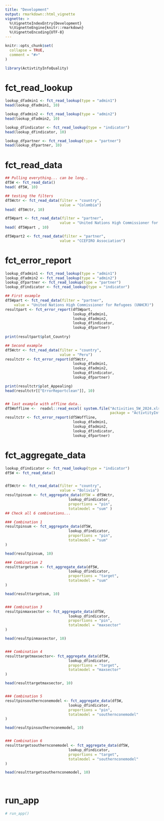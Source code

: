 ```yaml
---
title: "Development"
output: rmarkdown::html_vignette
vignette: >
  %\VignetteIndexEntry{Development}
  %\VignetteEngine{knitr::rmarkdown}
  %\VignetteEncoding{UTF-8}
---
```


```r
knitr::opts_chunk$set(
  collapse = TRUE,
  comment = "#>"
)
```

```r
library(ActivtityInfoQuality)
```

<!-- WARNING - This vignette is generated by {fusen} from dev/function_documentation.Rmd: do not edit by hand -->




 


# fct_read_lookup
    
  
```r
lookup_dfadmin1 <- fct_read_lookup(type = "admin1")
head(lookup_dfadmin1, 10)

lookup_dfadmin2 <- fct_read_lookup(type = "admin2")
head(lookup_dfadmin2, 10)

lookup_dfindicator <- fct_read_lookup(type = "indicator")
head(lookup_dfindicator, 10)

lookup_dfpartner <- fct_read_lookup(type = "partner")
head(lookup_dfpartner, 10)

```

  


# fct_read_data
    
  
```r

## Pulling everything... can be long..
df5W <- fct_read_data()
head( df5W, 10)

## testing the filters
df5Wctr <- fct_read_data(filter = "country",
                         value = "Colombia")
head( df5Wctr, 10)

df5Wpart <- fct_read_data(filter = "partner",
                         value = "United Nations High Commissioner for Refugees (UNHCR)")
head( df5Wpart , 10)

df5Wpart2 <- fct_read_data(filter = "partner",
                         value = "CCEFIRO Association")

```

  



# fct_error_report
    
  
```r
lookup_dfadmin1 <- fct_read_lookup(type = "admin1")
lookup_dfadmin2 <- fct_read_lookup(type = "admin2")
lookup_dfpartner <- fct_read_lookup(type = "partner")
lookup_dfindicator <- fct_read_lookup(type = "indicator")

## First example
df5Wpart <- fct_read_data(filter = "partner",
    value = "United Nations High Commissioner for Refugees (UNHCR)")
resultpart <- fct_error_report(df5Wpart, 
                               lookup_dfadmin1, 
                               lookup_dfadmin2, 
                               lookup_dfindicator, 
                               lookup_dfpartner)
 
print(resultpart$plot_Country)

## Second example
df5Wctr <- fct_read_data(filter = "country",
                         value = "Peru")
resultctr <- fct_error_report(df5Wctr, 
                               lookup_dfadmin1, 
                               lookup_dfadmin2, 
                               lookup_dfindicator, 
                               lookup_dfpartner)

print(resultctr$plot_Appealing) 
head(resultctr[["ErrorReportclean"]], 10)


## last example with offline data..
df5Woffline <-  readxl::read_excel( system.file("Activities_5W_2024.xlsx", 
                                                package = "ActivtityInfoQuality") )
resultctr <- fct_error_report(df5Woffline, 
                               lookup_dfadmin1, 
                               lookup_dfadmin2, 
                               lookup_dfindicator, 
                               lookup_dfpartner)


```

  

# fct_aggregate_data
    
  
```r

lookup_dfindicator <- fct_read_lookup(type = "indicator")
df5W <- fct_read_data() 


df5Wctr <- fct_read_data(filter = "country",
                         value = "Bolivia")
resultpinsum <- fct_aggregate_data(df5W = df5Wctr,
                             lookup_dfindicator, 
                             proportions = "pin",  
                             totalmodel = "sum" )
## Check all 6 combinations...

### Combination 1
resultpinsum <- fct_aggregate_data(df5W,
                             lookup_dfindicator, 
                             proportions = "pin",  
                             totalmodel = "sum"   
)

head(resultpinsum, 10)

### Combination 2
resulttargetsum <- fct_aggregate_data(df5W,
                             lookup_dfindicator,
                             proportions = "target",  
                             totalmodel = "sum"   
)

head(resulttargetsum, 10)


### Combination 3
resultpinmaxsector <- fct_aggregate_data(df5W,
                             lookup_dfindicator,
                             proportions = "pin",  
                             totalmodel = "maxsector"   
)

head(resultpinmaxsector, 10)


### Combination 4
resulttargetmaxsector<- fct_aggregate_data(df5W,
                             lookup_dfindicator,
                             proportions = "target",  
                             totalmodel = "maxsector"   
)

head(resulttargetmaxsector, 10)


### Combination 5
resultpinsouthernconemodel <- fct_aggregate_data(df5W,
                             lookup_dfindicator,
                             proportions = "pin",  
                             totalmodel = "southernconemodel"   
)

head(resultpinsouthernconemodel, 10)


### Combination 6
resulttargetsouthernconemodel <- fct_aggregate_data(df5W,
                             lookup_dfindicator,
                             proportions = "target", 
                             totalmodel = "southernconemodel"   
)

head(resulttargetsouthernconemodel, 10)




```

  
  
  

# run_app


<!--
Create a chunk for the core of the function

- The chunk needs to be named `function` at least
- It contains the code of a documented function
- The chunk can also be named `function-my_function` to make it easily
findable in your Rmd
- Let the `@examples` part empty, and use the next `examples` chunk instead to present reproducible examples

After inflating the template

-  This function code will automatically be added in a new file in the "R/" directory
-->
    

<!--
Create a chunk with an example of use for your function

- The chunk needs to be named `examples` at least
- It contains working examples of your function
- The chunk is better be named `examples-my_median` to be handled
correctly when inflated as a vignette

After inflating the template

-  This example will automatically be added in the '@examples' part of our function above in the "R/" directory
- This example will automatically be added in the vignette created from this Rmd template
-->
```r
# run_app()
```




